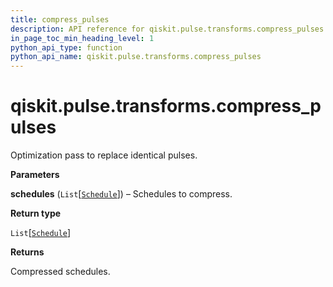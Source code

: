 ```yaml
---
title: compress_pulses
description: API reference for qiskit.pulse.transforms.compress_pulses
in_page_toc_min_heading_level: 1
python_api_type: function
python_api_name: qiskit.pulse.transforms.compress_pulses
---
```


# qiskit.pulse.transforms.compress\_pulses

<Function id="qiskit.pulse.transforms.compress_pulses" github="https://github.com/qiskit/qiskit/tree/stable/0.22/qiskit/pulse/transforms/canonicalization.py" signature="compress_pulses(schedules)">
  Optimization pass to replace identical pulses.

  **Parameters**

  **schedules** (`List`\[[`Schedule`](qiskit.pulse.Schedule "qiskit.pulse.schedule.Schedule")]) – Schedules to compress.

  **Return type**

  `List`\[[`Schedule`](qiskit.pulse.Schedule "qiskit.pulse.schedule.Schedule")]

  **Returns**

  Compressed schedules.
</Function>

